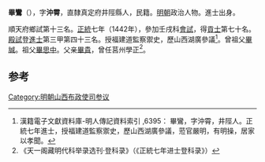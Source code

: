 '''畢鸞'''（{{bd|1404年||？}}），字'''沖霄'''，直隸真定府井陘縣人，民籍。[[明朝|明朝]]政治人物。進士出身。

順天府鄉試第十三名。[[正统_(年号)|正統]]七年（1442年），參加壬戌科[[會試|會試]]，得[[貢士|貢士]]第七十名。[[殿試|殿試]]登[[進士|進士]]第三甲第四十三名。授福建道監察禦史，歷山西湖廣參議<ref>漢籍電子文獻資料庫-明人傳記資料索引 ,6395： 畢鸞，字沖霄，井陘人。正統七年進士，授福建道監察禦史，歷山西湖廣參議，蒞官嚴明，有明操，居家以孝聞。</ref>。曾祖父[[畢誠|畢誠]]。祖父[[畢思中|畢思中]]。父亲[[畢貴|畢貴]]，曾任莒州學正<ref>《天一阁藏明代科举录选刊·登科录》（《正統七年进士登科录》）</ref>。
==参考==
{{reflist}}
{{明朝人物小作品}}
{{正統七年壬戌科殿試金榜}}
[[Category:明朝山西布政使司参议|Category:明朝山西布政使司参议]]
